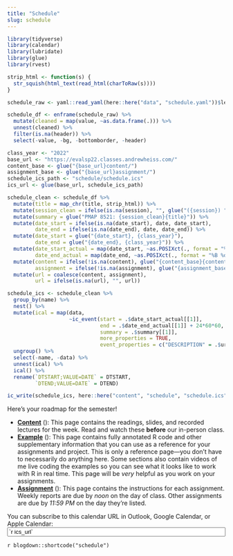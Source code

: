 ```yaml
---
title: "Schedule"
slug: schedule
---
```


```r
library(tidyverse)
library(calendar)
library(lubridate)
library(glue)
library(rvest)

strip_html <- function(s) {
  str_squish(html_text(read_html(charToRaw(s))))
}

schedule_raw <- yaml::read_yaml(here::here("data", "schedule.yaml"))$lessons

schedule_df <- enframe(schedule_raw) %>% 
  mutate(cleaned = map(value, ~as.data.frame(.))) %>% 
  unnest(cleaned) %>% 
  filter(is.na(header)) %>% 
  select(-value, -bg, -bottomborder, -header)

class_year <- "2022"
base_url <- "https://evalsp22.classes.andrewheiss.com/"
content_base <- glue("{base_url}content/")
assignment_base <- glue("{base_url}assignment/")
schedule_ics_path <- "schedule/schedule.ics"
ics_url <- glue(base_url, schedule_ics_path)

schedule_clean <- schedule_df %>%
  mutate(title = map_chr(title, strip_html)) %>%
  mutate(session_clean = ifelse(is.na(session), "", glue("({session}) "))) %>% 
  mutate(summary = glue("PMAP 8521: {session_clean}{title}")) %>% 
  mutate(date_start = ifelse(is.na(date_start), date, date_start),
         date_end = ifelse(is.na(date_end), date, date_end)) %>% 
  mutate(date_start = glue("{date_start}, {class_year}"),
         date_end = glue("{date_end}, {class_year}")) %>% 
  mutate(date_start_actual = map(date_start, ~as.POSIXct(., format = "%B %d, %Y")),
         date_end_actual = map(date_end, ~as.POSIXct(., format = "%B %d, %Y"))) %>% 
  mutate(content = ifelse(!is.na(content), glue("{content_base}{content}/"), NA),
         assignment = ifelse(!is.na(assignment), glue("{assignment_base}{assignment}/"), NA)) %>% 
  mutate(url = coalesce(content, assignment),
         url = ifelse(is.na(url), "", url))

schedule_ics <- schedule_clean %>% 
  group_by(name) %>% 
  nest() %>% 
  mutate(ical = map(data,
                    ~ic_event(start = .$date_start_actual[[1]],
                              end = .$date_end_actual[[1]] + 24*60*60,
                              summary = .$summary[[1]],
                              more_properties = TRUE,
                              event_properties = c("DESCRIPTION" = .$url[[1]])))) %>% 
  ungroup() %>% 
  select(-name, -data) %>% 
  unnest(ical) %>% 
  ical() %>% 
  rename(`DTSTART;VALUE=DATE` = DTSTART,
         `DTEND;VALUE=DATE` = DTEND)

ic_write(schedule_ics, here::here("content", "schedule", "schedule.ics"))
```

Here's your roadmap for the semester!

- [**Content**](/content/) (<i class="fas fa-book-reader"></i>): This page contains the readings, slides, and recorded lectures for the week. Read and watch these **before** our in-person class.
- [**Example**](/example/) (<i class="fas fa-laptop-code"></i>): This page contains fully annotated R code and other supplementary information that you can use as a reference for your assignments and project. This is only a reference page—you don't have to necessarily do anything here. Some sections also contain videos of me live coding the examples so you can see what it looks like to work with R in real time. This page will be *very* helpful as you work on your assignments.
- [**Assignment**](/assignment/) (<i class="fas fa-pencil-ruler"></i>): This page contains the instructions for each assignment. Weekly reports are due by *noon* on the day of class. Other assignments are due by *11:59 PM* on the day they're listed.

<div class="ical">
You can subscribe to this calendar URL in Outlook, Google Calendar, or Apple Calendar:<br><a class="btn btn-primary" href="/`r schedule_ics_path`" role="button"><i class="far fa-calendar-alt"></i></a> <input id="ics_url" type="text" value="`r ics_url`" onclick="this.select()" readonly="readonly" size="60" />
</div>

`r blogdown::shortcode("schedule")`
